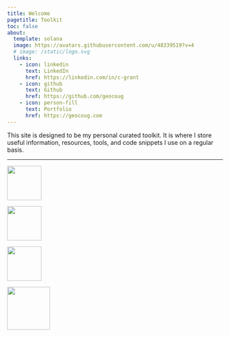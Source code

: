 ```yaml
---
title: Welcome
pagetitle: Toolkit
toc: false
about:
  template: solana
  image: https://avatars.githubusercontent.com/u/48339519?v=4
  # image: /static/logo.svg
  links:
    - icon: linkedin
      text: LinkedIn
      href: https://linkedin.com/in/c-grant
    - icon: github
      text: Github
      href: https://github.com/geocoug
    - icon: person-fill
      text: Portfolio
      href: https://geocoug.com
---
```


This site is designed to be my personal curated toolkit. It is where I store useful information, resources, tools, and code snippets I use on a regular basis.

---

::: {.grid}
::: {.g-col-md-3 .g-col-6 .d-flex .align-items-center .justify-content-center}
![](/static/wsu.svg){fig-align="center" height=80px}
:::
::: {.g-col-md-3 .g-col-6 .d-flex .align-items-center .justify-content-center}
![](/static/kraken.svg){fig-align="center" height=80px}
:::
::: {.g-col-md-3 .g-col-6 .d-flex .align-items-center .justify-content-center}
![](/static/mariners.svg){fig-align="center" height=80px}
:::
::: {.g-col-md-3 .g-col-6 .d-flex .align-items-center .justify-content-center}
![](/static/seahawks.svg){fig-align="center" height=100px}
:::
:::
